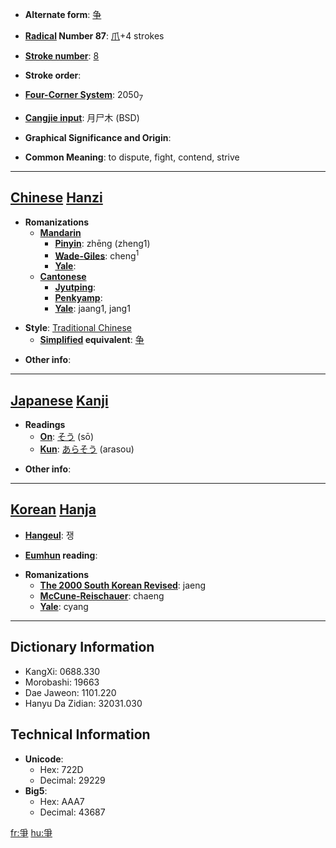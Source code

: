 * '''Alternate form''': [[争]]

* '''[[Wiktionary:Chinese radical index| Radical]] Number 87''': [[Wiktionary:Chinese radical index 爪|爪]]+4 strokes

* '''[[Wiktionary:Chinese total strokes index|Stroke number]]''': [[Wiktionary:Chinese total strokes index 8|8]]

* '''Stroke order''': 

* '''[[Wiktionary:Chinese four corner index|Four-Corner System]]''': 2050<sub>7</sub>

* '''[[Wiktionary:Chinese Cangjie index|Cangjie input]]''': 月尸木 (BSD)

* '''Graphical Significance and Origin''': 

* '''Common Meaning''': to dispute, fight, contend, strive

----

== [[Chinese]] [[Hanzi]] ==

* '''Romanizations'''
** '''[[Mandarin]]'''
*** '''[[Pinyin]]''': zhēng (zheng1)
*** '''[[Wade-Giles]]''': cheng<sup>1</sup>
*** '''[[Yale]]''': 
** '''[[Cantonese]]'''
*** '''[[Jyutping]]''':
*** '''[[Penkyamp]]''': 
*** '''[[Yale]]''': jaang1, jang1

* '''Style''': [[Traditional Chinese]] 
** '''[[Simplified Chinese|Simplified]] equivalent''': [[争]]

* '''Other info''': 

----

== [[Japanese]] [[Kanji]] ==

* '''Readings'''
** '''[[On]]''': [[そう]] (sō)
** '''[[Kun]]''': [[あらそう]] (arasou)

* '''Other info''':  

----

== [[Korean]] [[Hanja]] ==

* '''[[Hangeul]]''': 쟁

* '''[[Eumhun]] reading''': 

* '''Romanizations'''
** '''[[The 2000 South Korean Revised Romanization|The 2000 South Korean Revised]]''': jaeng
** '''[[McCune-Reischauer]]''': chaeng
** '''[[Yale]]''': cyang

----

== Dictionary Information ==

* KangXi: 0688.330
* Morobashi: 19663
* Dae Jaweon: 1101.220
* Hanyu Da Zidian: 32031.030

== Technical Information ==

* '''Unicode''':
** Hex: 722D
** Decimal: 29229
* '''Big5''':
** Hex: AAA7
** Decimal: 43687

[[fr:爭]]
[[hu:爭]]